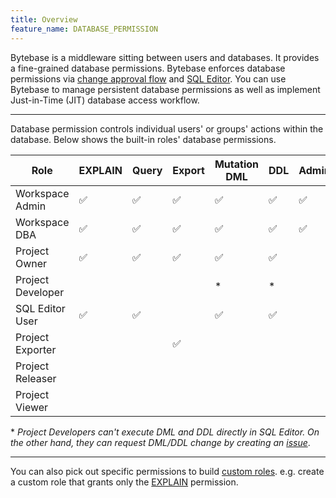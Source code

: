 ```yaml
---
title: Overview
feature_name: DATABASE_PERMISSION
---
```



<Card title="Tutorial: Just-in-Time Database Access" icon="graduation-cap" href="/tutorials/just-in-time-database-access-part1" horizontal />

Bytebase is a middleware sitting between users and databases. It provides a fine-grained database permissions. Bytebase enforces
database permissions via [change approval flow](/change-database/change-workflow/) and [SQL Editor](/sql-editor/overview/).
You can use Bytebase to manage persistent database permissions as well as implement Just-in-Time (JIT) database access workflow.

---

Database permission controls individual users' or groups' actions within the database. Below shows the built-in roles' database permissions.

| Role              | EXPLAIN | Query | Export | Mutation DML | DDL | Admin |
| ----------------- | ------- | ----- | ------ | ------------ | --- | ----- |
| Workspace Admin   | ✅      | ✅    | ✅     | ✅           | ✅  | ✅    |
| Workspace DBA     | ✅      | ✅    | ✅     | ✅           | ✅  | ✅    |
| Project Owner     | ✅      | ✅    | ✅     | ✅           | ✅  |       |
| Project Developer |         |       |        | \*           | \*  |       |
| SQL Editor User   | ✅      | ✅    |        | ✅           | ✅  |       |
| Project Exporter  |         |       | ✅     |              |     |       |
| Project Releaser  |         |       |        |              |     |       |
| Project Viewer    |         |       |        |              |     |       |

\* _Project Developers can't execute DML and DDL directly in SQL Editor. On the other hand, they can
request DML/DDL change by creating an [issue](/concepts/data-model/#issue)_.

---

You can also pick out specific permissions to build [custom roles](/administration/custom-roles/). e.g. create a custom role that grants only the [EXPLAIN](/security/database-permission/explain/) permission.

<DatabasePermissionTable />
